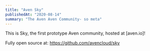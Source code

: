 ```yaml
---
title: "Aven Sky"
publishedAt: "2020-08-14"
summary: "The Aven Aven Community- so meta"
---
```


This is Sky, the first prototype Aven community, hosted at [aven.io]!

Fully open source at: https://github.com/avencloud/sky
